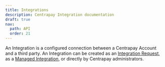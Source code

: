 ```yaml
---
title: Integrations
description: Centrapay Integration documentation
draft: true
nav:
  path: API
  order: 21
---
```


An Integration is a configured connection between a Centrapay Account and a third party. An Integration can be created as an [Integration Request](/api/integration-requests/), as a [Managed Integration](/api/managed-integrations), or directly by Centrapay administrators.
